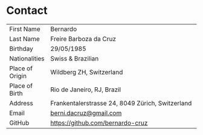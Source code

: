 # Contact
|                  |                                                                       |
|:-----------------|-----------------------------------------------------------------------|
| First Name       | Bernardo                                                              |
| Last Name        | Freire Barboza da Cruz                                                |
| Birthday         | 29/05/1985                                                            |
| Nationalities    | Swiss \& Brazilian                                                    |
| Place of Origin  | Wildberg ZH, Switzerland                                              |
| Place of Birth   | Rio de Janeiro, RJ, Brazil                                            |
| Address          | Frankentalerstrasse 24, 8049 Zürich, Switzerland                      |
| Email            | [berni.dacruz@gmail.com](berni.dacruz@gmail.com)                      |
| GitHub           | [https://github.com/bernardo-cruz](github.com/bernardo-cruz)          |